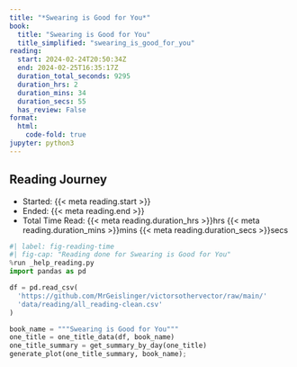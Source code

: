 ```yaml
---
title: "*Swearing is Good for You*"
book:
  title: "Swearing is Good for You"
  title_simplified: "swearing_is_good_for_you"
reading:
  start: 2024-02-24T20:50:34Z
  end: 2024-02-25T16:35:17Z
  duration_total_seconds: 9295
  duration_hrs: 2
  duration_mins: 34
  duration_secs: 55
  has_review: False
format:
  html:
    code-fold: true
jupyter: python3
---
```


## Reading Journey

* Started: {{< meta reading.start >}}
* Ended: {{< meta reading.end >}}
* Total Time Read: {{< meta reading.duration_hrs >}}hrs {{< meta reading.duration_mins >}}mins {{< meta reading.duration_secs >}}secs

```python
#| label: fig-reading-time
#| fig-cap: "Reading done for Swearing is Good for You"
%run _help_reading.py
import pandas as pd

df = pd.read_csv(
  'https://github.com/MrGeislinger/victorsothervector/raw/main/'
  'data/reading/all_reading-clean.csv'
)

book_name = """Swearing is Good for You"""
one_title = one_title_data(df, book_name)
one_title_summary = get_summary_by_day(one_title)
generate_plot(one_title_summary, book_name);
```
